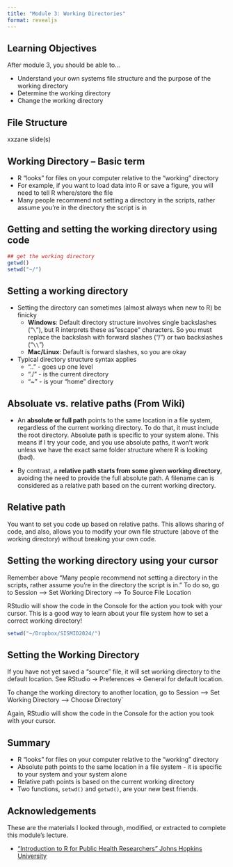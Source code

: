 ```yaml
---
title: "Module 3: Working Directories"
format: revealjs
---
```


## Learning Objectives

After module 3, you should be able to...

-   Understand your own systems file structure and the purpose of the working directory
-   Determine the working directory
-   Change the working directory

## File Structure

xxzane slide(s)

## Working Directory -- Basic term

-   R "looks" for files on your computer relative to the "working" directory
-   For example, if you want to load data into R or save a figure, you will need to tell R where/store the file
-   Many people recommend not setting a directory in the scripts, rather assume you're in the directory the script is in


## Getting and setting the working directory using code

```r
## get the working directory
getwd()
setwd("~/") 
```

## Setting a working directory

-   Setting the directory can sometimes (almost always when new to R) be finicky
    -   **Windows**: Default directory structure involves single backslashes ("`\`"), but R interprets these as"escape" characters. So you must replace the backslash with forward slashes ("/") or two backslashes ("`\\`")
    -   **Mac/Linux**: Default is forward slashes, so you are okay
-   Typical directory structure syntax applies
    -   ".." - goes up one level
    -   "./" - is the current directory
    -   "\~" - is your "home" directory


## Absoluate vs. relative paths (From Wiki)

-   An **absolute or full path** points to the same location in a file system, regardless of the current working directory. To do that, it must include the root directory. Absolute path is specific to your system alone. This means if I try your code, and you use absolute paths, it won't work unless we have the exact same folder structure where R is looking (bad).

-   By contrast, a **relative path starts from some given working directory**, avoiding the need to provide the full absolute path. A filename can is considered as a relative path based on the current working directory.

## Relative path

You want to set you code up based on relative paths.  This allows sharing of code, and also, allows you to modify your own file structure (above of the working directory) without breaking your own code.


## Setting the working directory using your cursor

Remember above "Many people recommend not setting a directory in the scripts, rather assume you're in the directory the script is in." To do so, go to Session --\> Set Working Directory --\> To Source File Location

RStudio will show the code in the Console for the action you took with your cursor. This is a good way to learn about your file system how to set a correct working directory!

```r
setwd("~/Dropbox/SISMID2024/")
```


## Setting the Working Directory

If you have not yet saved a "source" file, it will set working directory to the default location. See RStudio -\> Preferences -\> General for default location.

To change the working directory to another location, go to Session --\> Set Working Directory --\> Choose Directory`

Again, RStudio will show the code in the Console for the action you took with your cursor.


## Summary

-   R "looks" for files on your computer relative to the "working" directory
-   Absolute path points to the same location in a file system - it is specific to your system and your system alone
-   Relative path points is based on the current working directory 
-   Two functions, `setwd()` and `getwd()`, are your new best friends.


## Acknowledgements

These are the materials I looked through, modified, or extracted to complete this module's lecture.

-   ["Introduction to R for Public Health Researchers" Johns Hopkins University](https://jhudatascience.org/intro_to_r/)
